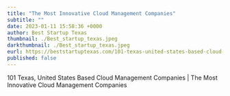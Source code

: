 ```yaml
---
title: "The Most Innovative Cloud Management Companies"
subtitle: ""
date: 2023-01-11 15:58:36 +0000
author: Best Startup Texas
thumbnail: ./Best_startup_texas.jpeg
darkthumbnail: ./Best_startup_texas.jpeg
eurl: https://beststartuptexas.com/101-texas-united-states-based-cloud-management-companies-the-most-innovative-cloud-management-companies/
published: false
---
```



<NewsWrapper>

<div className="test">

101 Texas, United States Based Cloud Management Companies | The Most Innovative Cloud Management Companies

</div>

</NewsWrapper>
